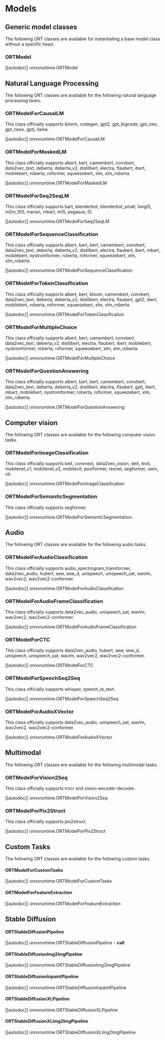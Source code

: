 <!--Copyright 2022 The HuggingFace Team. All rights reserved.

Licensed under the Apache License, Version 2.0 (the "License"); you may not use this file except in compliance with
the License. You may obtain a copy of the License at

http://www.apache.org/licenses/LICENSE-2.0

Unless required by applicable law or agreed to in writing, software distributed under the License is distributed on
an "AS IS" BASIS, WITHOUT WARRANTIES OR CONDITIONS OF ANY KIND, either express or implied. See the License for the
specific language governing permissions and limitations under the License.
-->

# Models

## Generic model classes

The following ORT classes are available for instantiating a base model class without a specific head.

### ORTModel

[[autodoc]] onnxruntime.ORTModel

## Natural Language Processing

The following ORT classes are available for the following natural language processing tasks.

### ORTModelForCausalLM

This class officially supports bloom, codegen, gpt2, gpt_bigcode, gpt_neo, gpt_neox, gptj, llama.

[[autodoc]] onnxruntime.ORTModelForCausalLM

### ORTModelForMaskedLM

This class officially supports albert, bert, camembert, convbert, data2vec_text, deberta, deberta_v2, distilbert, electra, flaubert, ibert, mobilebert, roberta, roformer, squeezebert, xlm, xlm_roberta.

[[autodoc]] onnxruntime.ORTModelForMaskedLM

### ORTModelForSeq2SeqLM

This class officially supports bart, blenderbot, blenderbot_small, longt5, m2m_100, marian, mbart, mt5, pegasus, t5.

[[autodoc]] onnxruntime.ORTModelForSeq2SeqLM

### ORTModelForSequenceClassification

This class officially supports albert, bart, bert, camembert, convbert, data2vec_text, deberta, deberta_v2, distilbert, electra, flaubert, ibert, mbart, mobilebert, nystromformer, roberta, roformer, squeezebert, xlm, xlm_roberta.

[[autodoc]] onnxruntime.ORTModelForSequenceClassification

### ORTModelForTokenClassification

This class officially supports albert, bert, bloom, camembert, convbert, data2vec_text, deberta, deberta_v2, distilbert, electra, flaubert, gpt2, ibert, mobilebert, roberta, roformer, squeezebert, xlm, xlm_roberta.

[[autodoc]] onnxruntime.ORTModelForTokenClassification

### ORTModelForMultipleChoice

This class officially supports albert, bert, camembert, convbert, data2vec_text, deberta_v2, distilbert, electra, flaubert, ibert, mobilebert, nystromformer, roberta, roformer, squeezebert, xlm, xlm_roberta.

[[autodoc]] onnxruntime.ORTModelForMultipleChoice

### ORTModelForQuestionAnswering

This class officially supports albert, bart, bert, camembert, convbert, data2vec_text, deberta, deberta_v2, distilbert, electra, flaubert, gptj, ibert, mbart, mobilebert, nystromformer, roberta, roformer, squeezebert, xlm, xlm_roberta.

[[autodoc]] onnxruntime.ORTModelForQuestionAnswering

## Computer vision

The following ORT classes are available for the following computer vision tasks.

### ORTModelForImageClassification

This class officially supports beit, convnext, data2vec_vision, deit, levit, mobilenet_v1, mobilenet_v2, mobilevit, poolformer, resnet, segformer, swin, vit.

[[autodoc]] onnxruntime.ORTModelForImageClassification

### ORTModelForSemanticSegmentation

This class officially supports segformer.

[[autodoc]] onnxruntime.ORTModelForSemanticSegmentation

## Audio

The following ORT classes are available for the following audio tasks.

### ORTModelForAudioClassification

This class officially supports audio_spectrogram_transformer, data2vec_audio, hubert, sew, sew_d, unispeech, unispeech_sat, wavlm, wav2vec2, wav2vec2-conformer.

[[autodoc]] onnxruntime.ORTModelForAudioClassification

### ORTModelForAudioFrameClassification

This class officially supports data2vec_audio, unispeech_sat, wavlm, wav2vec2, wav2vec2-conformer.

[[autodoc]] onnxruntime.ORTModelForAudioFrameClassification

### ORTModelForCTC

This class officially supports data2vec_audio, hubert, sew, sew_d, unispeech, unispeech_sat, wavlm, wav2vec2, wav2vec2-conformer.

[[autodoc]] onnxruntime.ORTModelForCTC

### ORTModelForSpeechSeq2Seq

This class officially supports whisper, speech_to_text.

[[autodoc]] onnxruntime.ORTModelForSpeechSeq2Seq

### ORTModelForAudioXVector

This class officially supports data2vec_audio, unispeech_sat, wavlm, wav2vec2, wav2vec2-conformer.

[[autodoc]] onnxruntime.ORTModelForAudioXVector

## Multimodal

The following ORT classes are available for the following multimodal tasks.

### ORTModelForVision2Seq

This class officially supports trocr and vision-encoder-decoder.

[[autodoc]] onnxruntime.ORTModelForVision2Seq

### ORTModelForPix2Struct

This class officially supports pix2struct.

[[autodoc]] onnxruntime.ORTModelForPix2Struct

## Custom Tasks

The following ORT classes are available for the following custom tasks.

#### ORTModelForCustomTasks

[[autodoc]] onnxruntime.ORTModelForCustomTasks

#### ORTModelForFeatureExtraction

[[autodoc]] onnxruntime.ORTModelForFeatureExtraction

## Stable Diffusion

#### ORTStableDiffusionPipeline

[[autodoc]] onnxruntime.ORTStableDiffusionPipeline
    - __call__

#### ORTStableDiffusionImg2ImgPipeline

[[autodoc]] onnxruntime.ORTStableDiffusionImg2ImgPipeline

#### ORTStableDiffusionInpaintPipeline

[[autodoc]] onnxruntime.ORTStableDiffusionInpaintPipeline


#### ORTStableDiffusionXLPipeline

[[autodoc]] onnxruntime.ORTStableDiffusionXLPipeline

#### ORTStableDiffusionXLImg2ImgPipeline

[[autodoc]] onnxruntime.ORTStableDiffusionXLImg2ImgPipeline
